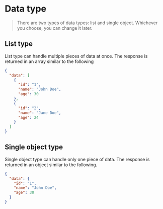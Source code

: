 # Data type

> There are two types of data types: list and single object. Whichever you choose, you can change it later.

## List type

List type can handle multiple pieces of data at once. The response is returned in an array similar to the following

```json
{
  "data": [
    {
      "id": "1",
      "name": "John Doe",
      "age": 30
    },
    {
      "id": "2",
      "name": "Jane Doe",
      "age": 24
    }
  ]
}
```

## Single object type

Single object type can handle only one piece of data. The response is returned in an object similar to the following.

```json
{
  "data": {
    "id": "1",
    "name": "John Doe",
    "age": 30
  }
}
```
